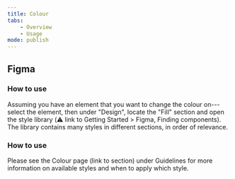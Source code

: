 ```yaml
---
title: Colour
tabs:
    - Overview
    - Usage
mode: publish
---
```



## Figma

### How to use
Assuming you have an element that you want to change the colour on---select the element, then under "Design", locate the "Fill" section and open the style library (:warning: link to Getting Started > Figma, Finding components). The library contains many styles in different sections, in order of relevance.


### How to use
Please see the Colour page (link to section) under Guidelines for more information on available styles and when to apply which style.
